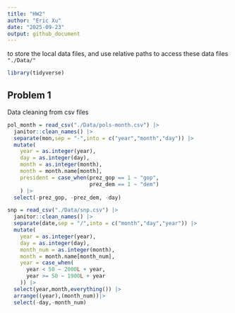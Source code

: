 ```yaml
---
title: "HW2"
author: "Eric Xu"
date: "2025-09-23"
output: github_document
---
```

to store the local data files, and use relative paths to access these data files
`"./Data/"`
```r
library(tidyverse)
```

## Problem 1
Data cleaning from csv files
```r
pol_month = read_csv("./Data/pols-month.csv") |> 
  janitor::clean_names() |> 
  separate(mon,sep = "-",into = c("year","month","day")) |> 
  mutate(
    year = as.integer(year),
    day = as.integer(day),
    month = as.integer(month),
    month = month.name[month],
    president = case_when(prez_gop == 1 ~ "gop",
                          prez_dem == 1 ~ "dem")
    ) |> 
  select(-prez_gop, -prez_dem, -day)

snp = read_csv("./Data/snp.csv") |> 
  janitor::clean_names() |> 
  separate(date,sep = "/",into = c("month","day","year")) |> 
  mutate(
    year = as.integer(year),
    day = as.integer(day),
    month_num = as.integer(month),
    month = month.name[month_num],
    year = case_when(
      year < 50 ~ 2000L + year,
      year >= 50 ~ 1900L + year
    )) |> 
  select(year,month,everything()) |> 
  arrange((year),(month_num))|> 
  select(-day,-month_num)
```
